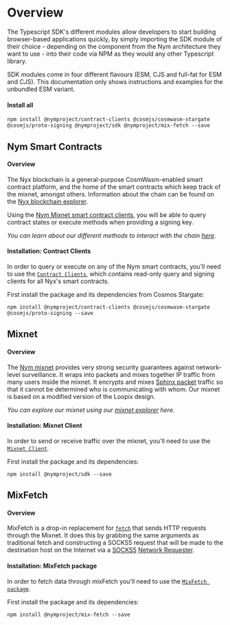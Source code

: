 
# Overview

The Typescript SDK's different modules allow developers to start building browser-based applications quickly, by simply importing the SDK module of their choice - depending on the component from the Nym architecture they want to use - into their code via NPM as they would any other Typescript library.

<Callout type="info" emoji="ℹ️">
    SDK modules come in four different flavours (ESM, CJS and full-fat for ESM and CJS).
    This documentation only shows instructions and examples for the unbundled ESM variant.
</Callout>

#### Install all

```
npm install @nymproject/contract-clients @cosmjs/cosmwasm-stargate @cosmjs/proto-signing @nymproject/sdk @nymproject/mix-fetch --save
```

## Nym Smart Contracts
#### Overview
The Nyx blockchain is a general-purpose CosmWasm-enabled smart contract platform, and the home of the smart contracts which keep track of the mixnet, amongst others.
Information about the chain can be found on the [Nyx blockchain explorer](https://nym.explorers.guru/).

Using the [Nym Mixnet smart contract clients](https://nymtech.net/docs/nyx/smart-contracts.html), you will be able to query contract states or execute methods when providing a signing key.

*You can learn about our different methods to interact with the chain [here](https://nymtech.net/docs/nyx/interacting-with-chain.html)*.

#### Installation: Contract Clients
In order to query or execute on any of the Nym smart contracts, you'll need to use the [`Contract Clients`](https://www.npmjs.com/package/@nymproject/contract-clients), which contains read-only query and signing clients for all Nyx's smart contracts.

First install the package and its dependencies from Cosmos Stargate:

```
npm install @nymproject/contract-clients @cosmjs/cosmwasm-stargate @cosmjs/proto-signing --save
```

## Mixnet
#### Overview
The [Nym mixnet](https://nymtech.net/docs/architecture/network-overview.html) provides very strong security guarantees against network-level surveillance. It wraps into packets and mixes together IP traffic from many users inside the mixnet. It encrypts and mixes [Sphinx packet](https://cypherpunks.ca/~iang/pubs/Sphinx_Oakland09.pdf) traffic so that it cannot be determined who is communicating with whom. Our mixnet is based on a modified version of the Loopix design.

*You can explore our mixnet using our [mixnet explorer](https://nymtech.net/docs/explorers/mixnet-explorer.html) here.*


#### Installation: Mixnet Client
In order to send or receive traffic over the mixnet, you'll need to use the [`Mixnet Client`](https://www.npmjs.com/package/@nymproject/sdk).

First install the package and its dependencies:

```
npm install @nymproject/sdk --save
```

## MixFetch
#### Overview
MixFetch is a drop-in replacement for [`fetch`](https://developer.mozilla.org/en-US/docs/Web/API/Fetch_API/Using_Fetch) that sends HTTP requests through the Mixnet. It does this by grabbing the same arguments as traditional fetch and constructing a SOCKS5 request that will be made to the destination host on the Internet via a [SOCKS5](https://nymtech.net/developers/quickstart/socks-proxy.html) [Network Requester](https://nymtech.net/docs/nodes/network-requester.html).

#### Installation: MixFetch package
In order to fetch data through mixFetch you'll need to use the [`MixFetch package`](https://www.npmjs.com/package/@nymproject/mix-fetch).

First install the package and its dependencies:

```
npm install @nymproject/mix-fetch --save
```


